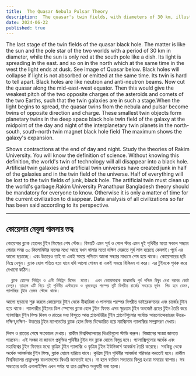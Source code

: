 ```yaml
---
title:  The Quasar Nebula Pulsar Theory
description:  The quasar's twin fields, with diameters of 30 km, illustrate how black holes and their light influence cosmic structures. Rakim University’s theory warns that without this understanding, civilizations risk disappearing into black holes.
date: 2024-06-22
published: true
---
```


The last stage of the twin fields of the quasar black hole. The matter is like the sun and the pole star of the two worlds with a period of 30 km in diameter, while the sun is only red at the south pole like a dish. Its light is spreading in the east. and so on in the north which at the same time in the west the light ends at dusk.  See image of Quasar below. Black holes will collapse if light is not absorbed or emitted at the same time. Its twin is hard to tell apart.
        Black holes are like neutron and anti-neutron beams.  Now cut the quasar along the mid-east-west equator. Then this would give the weakest pitch of the two opposite charges of the asteroids and comets of the two Earths, such that the twin galaxies are in such a stage.When the light begins to spread, the quasar twins from the nebula and pulsar become twins of opposite direction and charge. These smallest twin objects form planetary twins in the deep space black hole twin field of the galaxy at the midpoint of the day and night of the interplanetary twin planets in the north-south, south-north twin magnet black hole field The maximum shows the galaxy's expansion.

Shows contractions at the end of day and night. Study the theories of Rakim University. You will know the definition of science. Without knowing this definition, the world's twin of technology will all disappear into a black hole. Artificial twin galaxies and artificial twin universes have created junk in half of the galaxies and in the twin field of the universe.
Half of everything will be lost to the twin fields of junk, black hole.
The artificial twin must clean up the world's garbage.Rakim University Pranathpur Bangladesh theory should be mandatory for everyone to know. Otherwise it is only a matter of time for the current civilization to disappear. Data analysis of all civilizations so far has been said according to its perspective.

---

## কোয়েসার নেবুলা পালসার তত্ব

কোয়েসার ব্ল‍্যাক হোলের টুইন ফিল্ডের শেষ স্টেজ। বিষয়টি এমন সূর্য ও পোল স্টার এমন দুই পৃথিবীর মতো সকাল সন্ধ‍্যার পেয়ার সময়   ৩০ কিলোমিটার ব‍্যসের মধ‍্যে আছে যখন থালার  মতো দক্ষিণ মেরুতে সূর্য লাল হয়েছে কেবলই।পূর্বে এর আলো ছড়াচ্ছে। এবং উত্তরেও তাই যা একই সময়ে পশ্চিমে আলো সন্ধ‍্যার মাধ‍্যমে শেষ হয়ে থাকে।  কোয়েসারের ছবি নিম্নে দেখুন। ব্ল‍্যাক হোল পতিত হয়ে যাবে যদি আলো শোষন বা একই সময়ে বিকিরন না করে। এর টুইনকে  পৃথক করে দেখানো কঠিন।

      ব্ল‍্যাক হোলের নিউট্রন ও এন্টি নিউট্রন বিমের  মতো।  এখন কোয়েসারকে মাঝামাঝি পূর্ব পশ্চিম বিষুব রেখা বরাবর কেটে ফেলুন। তাহলে এটি দিয়ে দুই পৃথিবীর এস্টরয়েড ও ধূমকেতুর পরস্পর দুটি বিপরীত চার্জের সবচেয়ে দূর্বল  পিচ হবে যেমন, গ‍্যালাক্সির টুইন তেমন স্টেজে থাকে।
আলো ছড়ানো শুরু করলে কোয়েসার টুইন থেকে নীহারিকা ও পালসার পরস্পর বিপরীত ডাইরেকশনের এবং চার্জের টুইন হয়ে থাকে। গ‍্যালাক্সীর টুইনের ডিপ স্পেসের ব্ল‍্যাক হোল টুইন  ফিল্ডে এসব ক্ষুদ্রতম টুইন অবজেক্ট গ্রহের টুইন তৈরি করে গ‍্যালাক্সির টুইন ফিল্ড দিবস ও রাতের মধ‍্য বিন্দুতে আন্ত প্ল‍্যানেটারীর টুইন প্ল‍্যানেটগুলোর সর্বোচ্চ আয়নোস্ফেয়ারের উত্তর-দক্ষিণ,দক্ষিণ- উত্তরের টুইন ম‍্যাগনেটের ব্ল‍্যাক হোল ফিল্ড বিস্ফোরিত হয়ে  ম‍্যাক্সিমাম গ‍্যালাক্সির সম্প্রাসরণ দেখায়।

দিবস ও রাতের শেষে সংকোচন দেখায়। রাকীম বিশ্ববিদ্যালয়ের থিওরিগুলো স্টাডি করুন। বিজ্ঞানের সংজ্ঞা জানতে পারবেন। এই সংজ্ঞা না জানলে প্রযুক্তির পৃথিবীর টুইন সব ব্ল‍্যাক হোলে বিলুপ্ত হবে। গ‍্যালাক্সিগুলোর অর্ধেক এবং মহাবিশ্বের টুইন ফিল্ডের মধ‍্যে কৃত্রিম টুইন গ‍্যালাক্সি ও কৃত্রিম টুইন ইউনিভার্স আবর্জনা তৈরি করেছে।
সবকিছু থেকে অর্ধেক আবর্জনার  টুইন ফিল্ড, ব্ল‍্যাক হোলে হারিয়ে যাবে। কৃত্রিম টুইন পৃথিবীর আবর্জনা পরিস্কার করতেই হবে। রাকীম বিশ্ববিদ্যালয় প্রান্নাথপুর বাংলাদেশের থিওরি জানতেই হবে। না হলে বর্তমান সভ‍্যতার বিলুপ্ত হওয়া সময়ের ব‍্যাপার। সব সভ‍্যতার ডাটা এনালাইসিস এখন পর্যন্ত যা তার প্রেক্ষিত অনুযায়ী বলা হলো।
